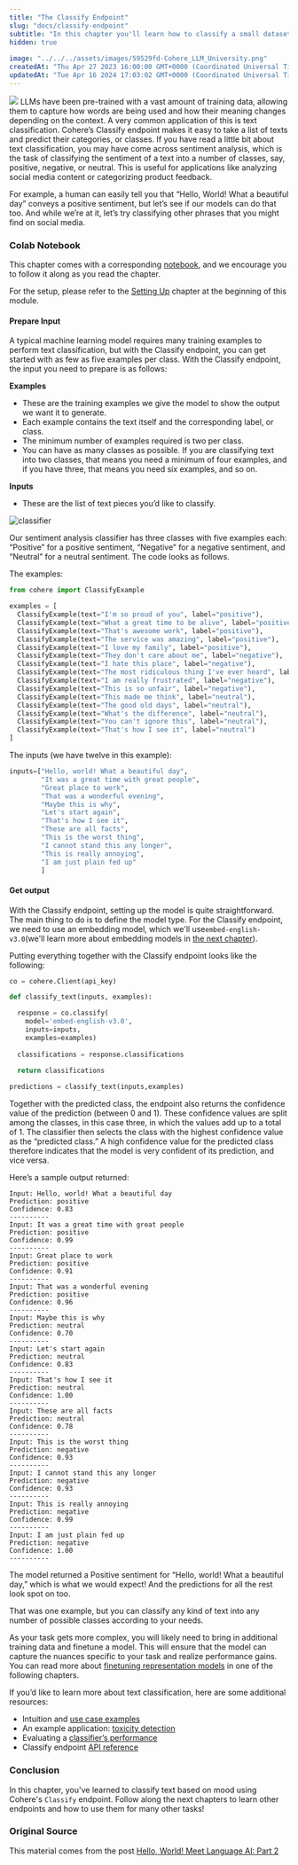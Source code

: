 ```yaml
---
title: "The Classify Endpoint"
slug: "docs/classify-endpoint"
subtitle: "In this chapter you'll learn how to classify a small dataset of sentences by their sentiment (positive, negative, or neutral), using Cohere's Classify endpoint"
hidden: true
 
image: "../../../assets/images/59529fd-Cohere_LLM_University.png"
createdAt: "Thu Apr 27 2023 16:00:00 GMT+0000 (Coordinated Universal Time)"
updatedAt: "Tue Apr 16 2024 17:03:02 GMT+0000 (Coordinated Universal Time)"
---
```

![](../../../assets/images/e8b6d75-image.png)
LLMs have been pre-trained with a vast amount of training data, allowing them to capture how words are being used and how their meaning changes depending on the context. A very common application of this is text classification. Cohere’s Classify endpoint makes it easy to take a list of texts and predict their categories, or classes. If you have read a little bit about text classification, you may have come across sentiment analysis, which is the task of classifying the sentiment of a text into a number of classes,  say, positive, negative, or neutral. This is useful for applications like analyzing social media content or categorizing product feedback.

For example, a human can easily tell you that “Hello, World! What a beautiful day” conveys a positive sentiment, but let’s see if our models can do that too. And while we’re at it, let’s try classifying other phrases that you might find on social media.

### Colab Notebook

This chapter comes with a corresponding [notebook](https://github.com/cohere-ai/notebooks/blob/main/notebooks/llmu/Classify_Endpoint.ipynb), and we encourage you to follow it along as you read the chapter.

For the setup, please refer to the <a target="_blank" href="/docs/setting-up">Setting Up</a> chapter at the beginning of this module.

#### Prepare Input

A typical machine learning model requires many training examples to perform text classification, but with the Classify endpoint, you can get started with as few as five examples per class. With the Classify endpoint, the input you need to prepare is as follows:

**Examples**

- These are the training examples we give the model to show the output we want it to generate.
- Each example contains the text itself and the corresponding label, or class.
- The minimum number of examples required is two per class.
- You can have as many classes as possible. If you are classifying text into two classes, that means you need a minimum of four examples, and if you have three, that means you need six examples, and so on.

**Inputs**

- These are the list of text pieces you’d like to classify.

<img src='../../../assets/images/f00e8c4-image.png' alt='classifier' />


Our sentiment analysis classifier has three classes with five examples each: “Positive” for a positive sentiment, “Negative” for a negative sentiment, and “Neutral” for a neutral sentiment. The code looks as follows.

The examples:
```python
from cohere import ClassifyExample

examples = [
  ClassifyExample(text="I'm so proud of you", label="positive"), 
  ClassifyExample(text="What a great time to be alive", label="positive"), 
  ClassifyExample(text="That's awesome work", label="positive"), 
  ClassifyExample(text="The service was amazing", label="positive"), 
  ClassifyExample(text="I love my family", label="positive"), 
  ClassifyExample(text="They don't care about me", label="negative"), 
  ClassifyExample(text="I hate this place", label="negative"), 
  ClassifyExample(text="The most ridiculous thing I've ever heard", label="negative"), 
  ClassifyExample(text="I am really frustrated", label="negative"), 
  ClassifyExample(text="This is so unfair", label="negative"),
  ClassifyExample(text="This made me think", label="neutral"), 
  ClassifyExample(text="The good old days", label="neutral"), 
  ClassifyExample(text="What's the difference", label="neutral"), 
  ClassifyExample(text="You can't ignore this", label="neutral"), 
  ClassifyExample(text="That's how I see it", label="neutral")            
]
```

The inputs (we have twelve in this example):

```python
inputs=["Hello, world! What a beautiful day",
        "It was a great time with great people",
        "Great place to work",
        "That was a wonderful evening",
        "Maybe this is why",
        "Let's start again",
        "That's how I see it",
        "These are all facts",
        "This is the worst thing",
        "I cannot stand this any longer",
        "This is really annoying",
        "I am just plain fed up"
        ]
```

#### Get output

With the Classify endpoint, setting up the model is quite straightforward. The main thing to do is to define the model type. For the Classify endpoint, we need to use an embedding model, which we'll use`embed-english-v3.0`(we'll learn more about embedding models in <a target="_blank" href="/docs/embed-endpoint">the next chapter</a>).

Putting everything together with the Classify endpoint looks like the following:

```python
co = cohere.Client(api_key)

def classify_text(inputs, examples):

  response = co.classify(
    model='embed-english-v3.0',
    inputs=inputs,
    examples=examples)
  
  classifications = response.classifications
  
  return classifications

predictions = classify_text(inputs,examples)
```

Together with the predicted class, the endpoint also returns the confidence value of the prediction (between 0 and 1). These confidence values are split among the classes, in this case three, in which the values add up to a total of 1. The classifier then selects the class with the highest confidence value as the “predicted class.” A high confidence value for the predicted class therefore indicates that the model is very confident of its prediction, and vice versa.

Here’s a sample output returned:

```
Input: Hello, world! What a beautiful day
Prediction: positive
Confidence: 0.83
----------
Input: It was a great time with great people
Prediction: positive
Confidence: 0.99
----------
Input: Great place to work
Prediction: positive
Confidence: 0.91
----------
Input: That was a wonderful evening
Prediction: positive
Confidence: 0.96
----------
Input: Maybe this is why
Prediction: neutral
Confidence: 0.70
----------
Input: Let's start again
Prediction: neutral
Confidence: 0.83
----------
Input: That's how I see it
Prediction: neutral
Confidence: 1.00
----------
Input: These are all facts
Prediction: neutral
Confidence: 0.78
----------
Input: This is the worst thing
Prediction: negative
Confidence: 0.93
----------
Input: I cannot stand this any longer
Prediction: negative
Confidence: 0.93
----------
Input: This is really annoying
Prediction: negative
Confidence: 0.99
----------
Input: I am just plain fed up
Prediction: negative
Confidence: 1.00
----------
```

The model returned a Positive sentiment for “Hello, world! What a beautiful day,” which is what we would expect! And the predictions for all the rest look spot on too.

That was one example, but you can classify any kind of text into any number of possible classes according to your needs.

As your task gets more complex, you will likely need to bring in additional training data and finetune a model. This will ensure that the model can capture the nuances specific to your task and realize performance gains. You can read more about <a target="_blank" href="/docs/finetuning">finetuning representation models</a> in one of the following chapters.

If you’d like to learn more about text classification, here are some additional resources:

- Intuition and <a target="_blank" href="https://txt.cohere.com/text-classification-use-cases/">use case examples</a>
- An example application: <a target="_blank" href="https://txt.cohere.com/toxicity-sms/">toxicity detection</a>
- Evaluating a <a target="_blank" href="https://txt.cohere.com/classification-eval-metrics/">classifier’s performance</a>
- Classify endpoint <a target="_blank" href="https://docs.cohere.ai/classify-reference?ref=txt.cohere.com&amp;__hstc=14363112.fb39cf5aec47995e64cd26603e2e04d9.1682489949734.1683512904818.1683517385804.31&amp;__hssc=14363112.59.1683517385804&amp;__hsfp=3640182760">API reference</a>

### Conclusion

In this chapter, you've learned to classify text based on mood using Cohere's `Classify` endpoint. Follow along the next chapters to learn other endpoints and how to use them for many other tasks!

### Original Source

This material comes from the post <a target="_blank" href="https://txt.cohere.com/hello-world-p2/">Hello, World! Meet Language AI: Part 2</a>
